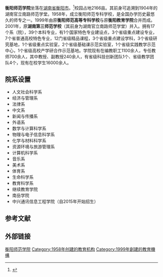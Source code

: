 {{高校
|名称            = 衡阳师范学院
|外文名          =  {{lang|en|Hengyang Normal University}}
|图像            = 
|图像说明        = 
|校训            = 厚德、博学、砺志、笃行
|建校            = 1904年
|闭校            = 
|校庆日          = 
|类型            = [[公立大学|公立大学]] 
|隶属            = 湖南省教育厅
|书记            = 陈晓飞 
|校长            = 皮修平
|院长            = <!-- 大专为院长 -->
|教师            = 1,283（2019年10月）<ref name="19went">{{cite news |author1= |url=http://www.hynu.edu.cn/xxgk/xxjj.htm |title=学校简介 |work=衡阳师范学院 |date=2019年10月1日 |accessdate=2020年2月20日 |language=zh-hans |archive-date=2021年4月23日 |archive-url=https://web.archive.org/web/20210423233539/http://www.hynu.edu.cn/xxgk/xxjj.htm |dead-url=no }}</ref>
|职工            = 
|学生            = 22,000（2019年10月）<ref name="19went"/>
|地址            = {{CHN}}[[湖南省|湖南省]][[衡阳市|衡阳市]]
|坐标            = {{coord|26.880431|N|112.678328|E|format=dms|region:CN_type:edu|display=it}}
|校园环境        = 市区 
|面积            = 2166亩
|建筑面积        = 
|老校名          = 
|体育项目        = 
|代表色          = <!--示例：[[紫色|紫色]]和[[金色|金色]] {{Color box|#232176}}{{Color box|#E2AF2D}} -->
|昵称            = 
|吉祥物          = 
|邮编            = 
|网站            = {{URL|http://www.hynu.edu.cn/}}
|电话            = <!--  {{Tel|86|区号|号码 }}  -->
|标志            = <!--  [[Image:|225px]] -->
|脚注            = 
}}

'''衡阳师范学院'''坐落在[[湖南省|湖南省]][[衡阳市|衡阳市]]。<ref>{{cite web |url=http://news.sina.com.cn/o/2013-11-22/104128782015.shtml |title=湖湘大学堂走进衡阳师范学院 院长刘沛林谈诗意的栖居 |accessdate=2013 |publisher= |work=新浪网 |language=zh-hans |archive-date=2016-10-22 |archive-url=https://web.archive.org/web/20161022153343/http://news.sina.com.cn/o/2013-11-22/104128782015.shtml |dead-url=no }}</ref>校园占地2166亩。其前身可追溯到1904年的湖南官立南路师范学堂。1958年，成立衡阳师范专科学校，是全国办学历史最悠久的师专之一。1999年由原'''衡阳师范高等专科学校'''与原'''衡阳教育学院'''合并而成。2001年，原'''湖南第三师范学校'''（其前身为湖南官立南路师范学堂）并入。拥有17个系（院），39个本科专业，有1个国家特色专业建设点，3个省级重点建设专业，7个省普通高校特色专业，12门省级精品课程，3个省级重点建设学科，3个省级研究基地，1个省级重点实验室，2个省级基础课示范实验室，1个省级实践教学示范中心，1个省级高校产学研合作示范基地。学院现有在编教职工1100余人，专任教师700余人，其中教授、副教授240余人，有省级科技创新团队1个、省级教学团队4个，现有在校学生16000余人。

==院系设置==
*人文社会科学系 
*经济与管理系
*法律系
*中文系
*新闻与传播系
*外语系
*数学与计算科学系 
*物理与电子信息科学系
*化学与材料科学系
*资源环境与旅游管理系
*计算机科学系 
*音乐系
*美术系 
*体育系
*生命科学系
*教育科学系
*继续教育学院
*南岳学院
*中兴通讯信息工程学院（自2015年开始招生）

==参考文献==
{{reflist}}

== 外部链接 ==
{{湖南高等院校|nocat}}

{{DEFAULTSORT:H衡阳}}
[[Category:衡阳师范学院|]]
[[Category:1958年创建的教育机构|Category:1958年创建的教育机构]]
[[Category:1999年創建的教育機構|Category:1999年創建的教育機構]]